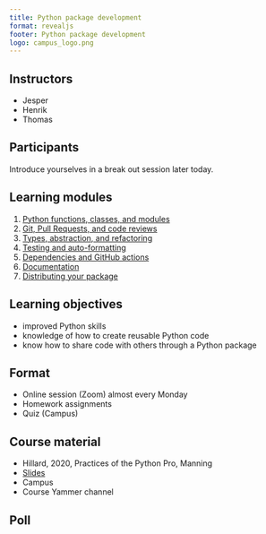 ```yaml
---
title: Python package development
format: revealjs
footer: Python package development
logo: campus_logo.png
---
```



## Instructors

* Jesper
* Henrik
* Thomas

## Participants

Introduce yourselves in a break out session later today.

## Learning modules
1. [Python functions, classes, and modules](01_function_classes.qmd)
2. [Git, Pull Requests, and code reviews](02_version_control.qmd)
3. [Types, abstraction, and refactoring](03_types_protocols.qmd)
4. [Testing and auto-formatting](04_testing.qmd)
5. [Dependencies and GitHub actions](05_dependecies_ci.qmd)
6. [Documentation](06_documentation.qmd)
7. [Distributing your package](07_packaging.qmd)

## Learning objectives

* improved Python skills
* knowledge of how to create reusable Python code
* know how to share code with others through a Python package

## Format

* Online session (Zoom) almost every Monday
* Homework assignments
* Quiz (Campus)


## Course material

* Hillard, 2020, Practices of the Python Pro, Manning
* [Slides](https://dhi.github.io/python-package-development)
* Campus
* Course Yammer channel

## Poll

